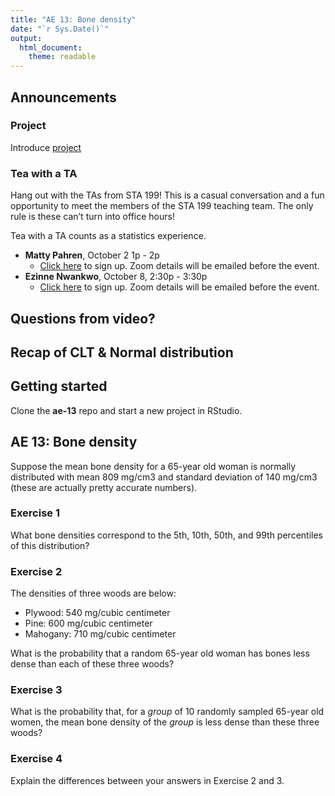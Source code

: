 ```yaml
---
title: "AE 13: Bone density"
date: "`r Sys.Date()`"
output: 
  html_document:
    theme: readable
---
```


## Announcements 

### Project 
Introduce [project](https://sta199-fa20-002.netlify.app/project/)

### Tea with a TA 

Hang out with the TAs from STA 199! This is a casual conversation and a fun opportunity to meet the members of the STA 199 teaching team. The only rule is these can't turn into office hours! 

Tea with a TA counts as a statistics experience.

- **Matty Pahren**, October 2 1p - 2p
  - [Click here](https://forms.gle/CWs28UiEYYjSrhWR8) to sign up. Zoom details will be emailed before the event.

- **Ezinne Nwankwo**, October 8, 2:30p - 3:30p
  - [Click here](https://forms.gle/EPdQBFigj93JYTET7) to sign up. Zoom details will be emailed before the event.

## Questions from video? 

## Recap of CLT & Normal distribution

## Getting started 

Clone the **ae-13** repo and start a new project in RStudio. 

## AE 13: Bone density 

Suppose the mean bone density for a 65-year old woman is normally 
distributed with mean 809 mg/cm3 and standard deviation of 140 mg/cm3 (these are actually pretty accurate numbers).

### Exercise 1

What bone densities correspond to the 5th, 10th, 50th, and 99th percentiles of this distribution?

### Exercise 2

The densities of three woods are below:

- Plywood: 540 mg/cubic centimeter
- Pine: 600 mg/cubic centimeter
- Mahogany: 710 mg/cubic centimeter

What is the probability that a random 65-year old woman has bones less
dense than each of these three woods?

### Exercise 3

What is the probability that, for a *group* of 10 randomly sampled 65-year old women, the mean bone density of the *group* is less dense than these three woods?

### Exercise 4

Explain the differences between your answers in Exercise 2 and 3.